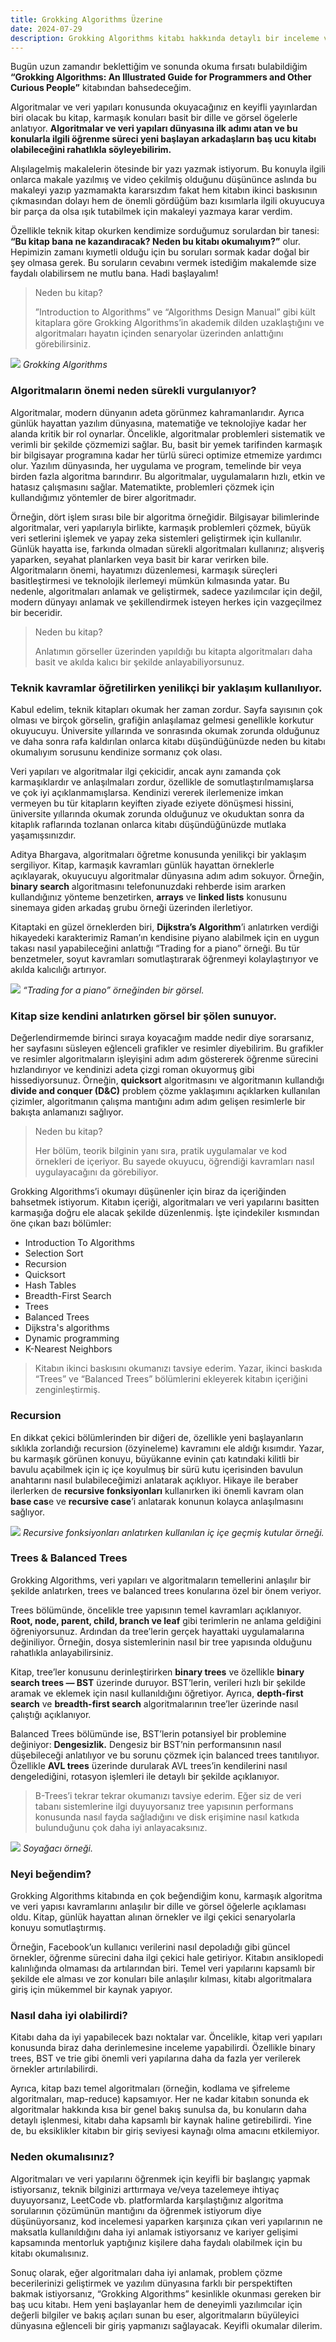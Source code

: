 ```yaml
---
title: Grokking Algorithms Üzerine
date: 2024-07-29
description: Grokking Algorithms kitabı hakkında detaylı bir inceleme ve algoritmaların yazılım geliştirmedeki önemi üzerine düşünceler.
---
```


Bugün uzun zamandır beklettiğim ve sonunda okuma fırsatı bulabildiğim **“Grokking Algorithms: An Illustrated Guide for Programmers and Other Curious People”** kitabından bahsedeceğim.

Algoritmalar ve veri yapıları konusunda okuyacağınız en keyifli yayınlardan biri olacak bu kitap, karmaşık konuları basit bir dille ve görsel ögelerle anlatıyor. **Algoritmalar ve veri yapıları dünyasına ilk adımı atan ve bu konularla ilgili öğrenme süreci yeni başlayan arkadaşların baş ucu kitabı olabileceğini rahatlıkla söyleyebilirim.**

Alışılagelmiş makalelerin ötesinde bir yazı yazmak istiyorum. Bu konuyla ilgili onlarca makale yazılmış ve video çekilmiş olduğunu düşününce aslında bu makaleyi yazıp yazmamakta kararsızdım fakat hem kitabın ikinci baskısının çıkmasından dolayı hem de önemli gördüğüm bazı kısımlarla ilgili okuyucuya bir parça da olsa ışık tutabilmek için makaleyi yazmaya karar verdim.

Özellikle teknik kitap okurken kendimize sorduğumuz sorulardan bir tanesi: **“Bu kitap bana ne kazandıracak? Neden bu kitabı okumalıyım?”** olur. Hepimizin zamanı kıymetli olduğu için bu soruları sormak kadar doğal bir şey olmasa gerek. Bu soruların cevabını vermek istediğim makalemde size faydalı olabilirsem ne mutlu bana. Hadi başlayalım!

> Neden bu kitap?
>
>”Introduction to Algorithms” ve “Algorithms Design Manual” gibi kült kitaplara göre Grokking Algorithms’in akademik dilden uzaklaştığını ve algoritmaları hayatın içinden senaryolar üzerinden anlattığını görebilirsiniz.

![](https://miro.medium.com/v2/resize:fit:788/1*SsqRyvSbDQwQelRh_knQug.jpeg)
*Grokking Algorithms*


### Algoritmaların önemi neden sürekli vurgulanıyor?

Algoritmalar, modern dünyanın adeta görünmez kahramanlarıdır. Ayrıca günlük hayattan yazılım dünyasına, matematiğe ve teknolojiye kadar her alanda kritik bir rol oynarlar. Öncelikle, algoritmalar problemleri sistematik ve verimli bir şekilde çözmemizi sağlar. Bu, basit bir yemek tarifinden karmaşık bir bilgisayar programına kadar her türlü süreci optimize etmemize yardımcı olur. Yazılım dünyasında, her uygulama ve program, temelinde bir veya birden fazla algoritma barındırır. Bu algoritmalar, uygulamaların hızlı, etkin ve hatasız çalışmasını sağlar. Matematikte, problemleri çözmek için kullandığımız yöntemler de birer algoritmadır.

Örneğin, dört işlem sırası bile bir algoritma örneğidir. Bilgisayar bilimlerinde algoritmalar, veri yapılarıyla birlikte, karmaşık problemleri çözmek, büyük veri setlerini işlemek ve yapay zeka sistemleri geliştirmek için kullanılır. Günlük hayatta ise, farkında olmadan sürekli algoritmaları kullanırız; alışveriş yaparken, seyahat planlarken veya basit bir karar verirken bile. Algoritmaların önemi, hayatımızı düzenlemesi, karmaşık süreçleri basitleştirmesi ve teknolojik ilerlemeyi mümkün kılmasında yatar. Bu nedenle, algoritmaları anlamak ve geliştirmek, sadece yazılımcılar için değil, modern dünyayı anlamak ve şekillendirmek isteyen herkes için vazgeçilmez bir beceridir.

> Neden bu kitap?
>
>Anlatımın görseller üzerinden yapıldığı bu kitapta algoritmaları daha basit ve akılda kalıcı bir şekilde anlayabiliyorsunuz.

### Teknik kavramlar öğretilirken yenilikçi bir yaklaşım kullanılıyor.

Kabul edelim, teknik kitapları okumak her zaman zordur. Sayfa sayısının çok olması ve birçok görselin, grafiğin anlaşılamaz gelmesi genellikle korkutur okuyucuyu. Üniversite yıllarında ve sonrasında okumak zorunda olduğunuz ve daha sonra rafa kaldırılan onlarca kitabı düşündüğünüzde neden bu kitabı okumalıyım sorusunu kendinize sormanız çok olası.

Veri yapıları ve algoritmalar ilgi çekicidir, ancak aynı zamanda çok karmaşıklardır ve anlaşılmaları zordur, özellikle de somutlaştırılmamışlarsa ve çok iyi açıklanmamışlarsa. Kendinizi vererek ilerlemenize imkan vermeyen bu tür kitapların keyiften ziyade eziyete dönüşmesi hissini, üniversite yıllarında okumak zorunda olduğunuz ve okuduktan sonra da kitaplık raflarında tozlanan onlarca kitabı düşündüğünüzde mutlaka yaşamışsınızdır.

Aditya Bhargava, algoritmaları öğretme konusunda yenilikçi bir yaklaşım sergiliyor. Kitap, karmaşık kavramları günlük hayattan örneklerle açıklayarak, okuyucuyu algoritmalar dünyasına adım adım sokuyor. Örneğin, **binary search** algoritmasını telefonunuzdaki rehberde isim ararken kullandığınız yönteme benzetirken, **arrays** ve **linked lists** konusunu sinemaya giden arkadaş grubu örneği üzerinden ilerletiyor.

Kitaptaki en güzel örneklerden biri, **Dijkstra’s Algorithm**’i anlatırken verdiği hikayedeki karakterimiz Raman’ın kendisine piyano alabilmek için en uygun takası nasıl yapabileceğini anlattığı “Trading for a piano” örneği. Bu tür benzetmeler, soyut kavramları somutlaştırarak öğrenmeyi kolaylaştırıyor ve akılda kalıcılığı artırıyor.

![](https://miro.medium.com/v2/resize:fit:640/format:webp/1*8VNyoBLE1kfitKCdR6LKIg.png)
*“Trading for a piano” örneğinden bir görsel.*

### Kitap size kendini anlatırken görsel bir şölen sunuyor.

Değerlendirmemde birinci sıraya koyacağım madde nedir diye sorarsanız, her sayfasını süsleyen eğlenceli grafikler ve resimler diyebilirim. Bu grafikler ve resimler algoritmaların işleyişini adım adım göstererek öğrenme sürecini hızlandırıyor ve kendinizi adeta çizgi roman okuyormuş gibi hissediyorsunuz. Örneğin, **quicksort** algoritmasını ve algoritmanın kullandığı **divide and conquer (D&C)** problem çözme yaklaşımını açıklarken kullanılan çizimler, algoritmanın çalışma mantığını adım adım gelişen resimlerle bir bakışta anlamanızı sağlıyor.

> Neden bu kitap?
>
> Her bölüm, teorik bilginin yanı sıra, pratik uygulamalar ve kod örnekleri de içeriyor. Bu sayede okuyucu, öğrendiği kavramları nasıl uygulayacağını da görebiliyor.

Grokking Algorithms’i okumayı düşünenler için biraz da içeriğinden bahsetmek istiyorum. Kitabın içeriği, algoritmaları ve veri yapılarını basitten karmaşığa doğru ele alacak şekilde düzenlenmiş. İşte içindekiler kısmından öne çıkan bazı bölümler:

- Introduction To Algorithms
- Selection Sort
- Recursion
- Quicksort
- Hash Tables
- Breadth-First Search
- Trees
- Balanced Trees
- Dijkstra's algorithms
- Dynamic programming
- K-Nearest Neighbors

> Kitabın ikinci baskısını okumanızı tavsiye ederim. Yazar, ikinci baskıda “Trees” ve “Balanced Trees” bölümlerini ekleyerek kitabın içeriğini zenginleştirmiş.

### Recursion

En dikkat çekici bölümlerinden bir diğeri de, özellikle yeni başlayanların sıklıkla zorlandığı recursion (özyineleme) kavramını ele aldığı kısımdır. Yazar, bu karmaşık görünen konuyu, büyükanne evinin çatı katındaki kilitli bir bavulu açabilmek için iç içe koyulmuş bir sürü kutu içerisinden bavulun anahtarını nasıl bulabileceğimizi anlatarak açıklıyor. Hikaye ile beraber ilerlerken de **recursive fonksiyonları** kullanırken iki önemli kavram olan **base cas**e ve **recursive case**’i anlatarak konunun kolayca anlaşılmasını sağlıyor.

![](https://miro.medium.com/v2/resize:fit:720/format:webp/1*fZ1ghg30gAaB9wnxb_W1lw.png)
*Recursive fonksiyonları anlatırken kullanılan iç içe geçmiş kutular örneği.*

### Trees & Balanced Trees

Grokking Algorithms, veri yapıları ve algoritmaların temellerini anlaşılır bir şekilde anlatırken, trees ve balanced trees konularına özel bir önem veriyor.

Trees bölümünde, öncelikle tree yapısının temel kavramları açıklanıyor. **Root, node, parent, child, branch ve leaf** gibi terimlerin ne anlama geldiğini öğreniyorsunuz. Ardından da tree’lerin gerçek hayattaki uygulamalarına değiniliyor. Örneğin, dosya sistemlerinin nasıl bir tree yapısında olduğunu rahatlıkla anlayabilirsiniz.

Kitap, tree’ler konusunu derinleştirirken **binary trees** ve özellikle **binary search trees — BST** üzerinde duruyor. BST’lerin, verileri hızlı bir şekilde aramak ve eklemek için nasıl kullanıldığını öğretiyor. Ayrıca, **depth-first search** ve **breadth-first search** algoritmalarının tree’ler üzerinde nasıl çalıştığı açıklanıyor.

Balanced Trees bölümünde ise, BST’lerin potansiyel bir problemine değiniyor: **Dengesizlik.** Dengesiz bir BST’nin performansının nasıl düşebileceği anlatılıyor ve bu sorunu çözmek için balanced trees tanıtılıyor. Özellikle **AVL trees** üzerinde durularak AVL trees’in kendilerini nasıl dengelediğini, rotasyon işlemleri ile detaylı bir şekilde açıklanıyor.

> B-Trees’i tekrar tekrar okumanızı tavsiye ederim. Eğer siz de veri tabanı sistemlerine ilgi duyuyorsanız tree yapısının performans konusunda nasıl fayda sağladığını ve disk erişimine nasıl katkıda bulunduğunu çok daha iyi anlayacaksınız.

![](https://miro.medium.com/v2/resize:fit:572/format:webp/1*uimy2P8Lb-rSskt1YeXkxw.png)
*Soyağacı örneği.*

### Neyi beğendim?

Grokking Algorithms kitabında en çok beğendiğim konu, karmaşık algoritma ve veri yapısı kavramlarını anlaşılır bir dille ve görsel öğelerle açıklaması oldu. Kitap, günlük hayattan alınan örnekler ve ilgi çekici senaryolarla konuyu somutlaştırmış.

Örneğin, Facebook’un kullanıcı verilerini nasıl depoladığı gibi güncel örnekler, öğrenme sürecini daha ilgi çekici hale getiriyor. Kitabın ansiklopedi kalınlığında olmaması da artılarından biri. Temel veri yapılarını kapsamlı bir şekilde ele alması ve zor konuları bile anlaşılır kılması, kitabı algoritmalara giriş için mükemmel bir kaynak yapıyor.

### Nasıl daha iyi olabilirdi?
Kitabı daha da iyi yapabilecek bazı noktalar var. Öncelikle, kitap veri yapıları konusunda biraz daha derinlemesine inceleme yapabilirdi. Özellikle binary trees, BST ve trie gibi önemli veri yapılarına daha da fazla yer verilerek örnekler artırılabilirdi.

Ayrıca, kitap bazı temel algoritmaları (örneğin, kodlama ve şifreleme algoritmaları, map-reduce) kapsamıyor. Her ne kadar kitabın sonunda ek algoritmalar hakkında kısa bir genel bakış sunulsa da, bu konuların daha detaylı işlenmesi, kitabı daha kapsamlı bir kaynak haline getirebilirdi. Yine de, bu eksiklikler kitabın bir giriş seviyesi kaynağı olma amacını etkilemiyor.

### Neden okumalısınız?

Algoritmaları ve veri yapılarını öğrenmek için keyifli bir başlangıç yapmak istiyorsanız, teknik bilginizi arttırmaya ve/veya tazelemeye ihtiyaç duyuyorsanız, LeetCode vb. platformlarda karşılaştığınız algoritma sorularının çözümünün mantığını da öğrenmek istiyorum diye düşünüyorsanız, kod incelemesi yaparken karşınıza çıkan veri yapılarının ne maksatla kullanıldığını daha iyi anlamak istiyorsanız ve kariyer gelişimi kapsamında mentorluk yaptığınız kişilere daha faydalı olabilmek için bu kitabı okumalısınız.

Sonuç olarak, eğer algoritmaları daha iyi anlamak, problem çözme becerilerinizi geliştirmek ve yazılım dünyasına farklı bir perspektiften bakmak istiyorsanız, “Grokking Algorithms” kesinlikle okunması gereken bir baş ucu kitabı. Hem yeni başlayanlar hem de deneyimli yazılımcılar için değerli bilgiler ve bakış açıları sunan bu eser, algoritmaların büyüleyici dünyasına eğlenceli bir giriş yapmanızı sağlayacak. Keyifli okumalar dilerim.